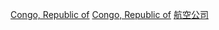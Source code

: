 {{Commonscat|Airlines of the Republic of the Congo}}

[[Category:各國航空公司|Congo, Republic of]]
[[Category:非洲航空公司|Congo, Republic of]]
[[Category:剛果共和國交通|航空公司]]